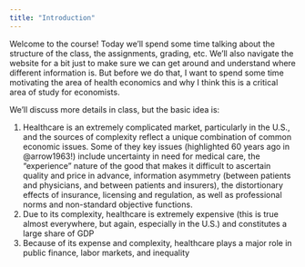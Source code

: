 ```yaml
---
title: "Introduction"
---
```


Welcome to the course! Today we'll spend some time talking about the structure of the class, the assignments, grading, etc. We'll also navigate the website for a bit just to make sure we can get around and understand where different information is. But before we do that, I want to spend some time motivating the area of health economics and why I think this is a critical area of study for economists. 

We'll discuss more details in class, but the basic idea is:

1. Healthcare is an extremely complicated market, particularly in the U.S., and the sources of complexity reflect a unique combination of common economic issues. Some of they key issues (highlighted 60 years ago in @arrow1963!) include uncertainty in need for medical care, the "experience" nature of the good that makes it difficult to ascertain quality and price in advance, information asymmetry (between patients and physicians, and between patients and insurers), the distortionary effects of insurance, licensing and regulation, as well as professional norms and non-standard objective functions.
2. Due to its complexity, healthcare is extremely expensive (this is true almost everywhere, but again, especially in the U.S.) and constitutes a large share of GDP
3. Because of its expense and complexity, healthcare plays a major role in public finance, labor markets, and inequality



